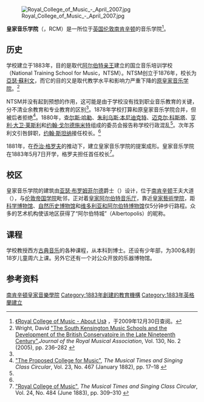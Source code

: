{{Distinguish|皇家音樂學院 (倫敦大學)}}
{{Infobox University
|name = 皇家音乐学院<br>Royal College of Music
|image_name =Royal College of Music Logo (correctly spaced).svg|image_size = 80px
|established = 1883年
|endowment = £2230萬 <ref>{{cite web|url=http://www.rcm.ac.uk/cache/fl0024996.pdf|title=Report and Accounts for the year ended 31 July 2010|author=Royal College of Music|accessdate=2011-01-10|archive-url=https://web.archive.org/web/20130612054234/http://www.rcm.ac.uk/cache/fl0024996.pdf|archive-date=2013-06-12|dead-url=yes}}</ref>
|president = [[查爾斯_(威爾斯親王)|威爾斯親王]]|director     = Colin Lawson
|type = [[公立大學|公立大學]]
|city = [[倫敦|倫敦]]，[[南肯辛頓|南肯辛頓]]
|country = 英國

| students       = {{HESA student population|INSTID=0034}}（{{HESA year}}）<ref name="HESA citation">{{HESA citation}}</ref>
| undergrad      = {{HESA undergraduate population|INSTID=0034}}（{{HESA year}}）<ref name="HESA citation"/>
| postgrad       = {{HESA postgraduate population|INSTID=0034}}（{{HESA year}}）<ref name="HESA citation"/>
|website = {{url|http://www.RCM.ac.uk/}}
}}
[[Image:Royal_College_of_Music_-_April_2007.jpg|thumb]]

'''皇家音乐学院'''（{{lang-en|Royal College of Music}}，RCM）是一所位于[[英国|英国]][[伦敦|伦敦]][[南肯辛顿|南肯辛顿]]的音乐学院<ref>[http://www.rcm.ac.uk/About+Us 《Royal College of Music - About Us》] {{Wayback|url=http://www.rcm.ac.uk/About+Us |date=20100103070217 }}，于2009年12月30日查阅。</ref>。

==历史==
学校建立于1883年，目的是取代[[阿尔伯特亲王|阿尔伯特亲王]]建立的国立音乐培训学校（National Training School for Music，NTSM）。NTSM创立于1876年，校长为[[亞瑟·蘇利文|亞瑟·蘇利文]]，而它的目的又是取代教学水平和影响力严重下降的[[皇家音乐学院_(伦敦大学)|原皇家音乐学院]]。<ref name=wright>Wright, David [https://www.jstor.org/stable/3557473 "The South Kensington Music Schools and the Development of the British Conservatoire in the Late Nineteenth Century",]''Journal of the Royal Musical Association'', Vol. 130, No. 2 (2005), pp. 236–282 {{subscription}} {{Wayback|url=https://www.jstor.org/stable/3557473 |date=20191228090309 }}</ref>

NTSM并没有起到预想的作用，这可能是由于学校没有找到职业音乐教育的关键，分不清业余教育和专业教育的区别<ref name=wright/>。1878年学校打算和原皇家音乐学院合并，但被后者拒绝<ref name=mt>[https://www.jstor.org/stable/3357634 "The Proposed College for Music"], ''The Musical Times and Singing Class Circular'', Vol. 23, No. 467 (January 1882), pp. 17–18 {{subscription}} {{Wayback|url=https://www.jstor.org/stable/3357634 |date=20200820063729 }}</ref>。1880年，[[查尔斯·哈勒|查尔斯·哈勒]]、[[朱利乌斯·本尼迪克特|朱利乌斯·本尼迪克特]]、[[迈克尔·科斯塔_(指挥家)|迈克尔·科斯塔]]、[[亨利·大卫·莱斯利|亨利·大卫·莱斯利]]和[[约翰·戈尔德施米特|约翰·戈尔德施米特]]组成的委员会报告称学校行政混乱<ref name=wright/>。次年苏利文引咎辞职，[[约翰·斯坦纳|约翰·斯坦纳]]接任校长。<ref name=wright/>

1881年，在[[乔治·格罗夫|乔治·格罗夫]]的推动下，建立皇家音乐学院的提案成形。皇家音乐学院在1883年5月7日开学，格罗夫担任首任校长<ref name=mt83>[https://www.jstor.org/stable/3357708 "Royal College of Music"], ''The Musical Times and Singing Class Circular'', Vol. 24, No. 484 (June 1883), pp. 309–310 {{subscription}} {{Wayback|url=https://www.jstor.org/stable/3357708 |date=20200820063732 }}</ref>。

==校区==

皇家音乐学院的建筑由[[亚瑟·布罗姆菲尔德|亚瑟·布罗姆菲尔德]]爵士（{{lang|en|Arthur Blomfield}}）设计，位于[[南肯辛顿|南肯辛顿]]王夫大道（{{lang|en|Prince Consort Road}}），与[[伦敦帝国学院|伦敦帝国学院]]毗邻，正对着[[皇家阿尔伯特音乐厅|皇家阿尔伯特音乐厅]]，靠近[[皇家藝術學院|皇家藝術學院]]，距[[科学博物馆_(伦敦)|科学博物馆]]、[[英国自然历史博物馆|自然历史博物馆]]和[[维多利亚和阿尔伯特博物馆|维多利亚和阿尔伯特博物馆]]仅5分钟步行路程。众多的艺术机构使该地区获得了“阿尔伯特城”（Albertopolis）的昵称。
==课程==

学校教授西方[[古典音乐|古典音乐]]的各种课程，从本科到博士。还设有少年部，为300名8到18岁儿童周六上课。另外它还有一个对公众开放的乐器博物馆。

==参考资料==
{{reflist}}

{{coord|51|29|59|N|0|10|37|W|region:GB_type:landmark|display=title}}

{{英国大学}}

{{Authority control}}
{{DEFAULTSORT:Royal College of Music}}
[[Category:南肯辛頓皇家音樂學院|]]
[[Category:1883年創建的教育機構|Category:1883年創建的教育機構]]
[[Category:1883年英格蘭建立|Category:1883年英格蘭建立]]